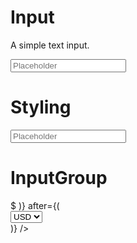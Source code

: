

<Meta title="Components/Input" component={Input} />

# Input

A simple text input.

<Preview>
  <Story name="Input">
    <ThemeProvider>
      <Card>
        <Input
          placeholder="Placeholder"
          />
      </Card>
    </ThemeProvider>
  </Story>
</Preview>

# Styling

<Preview>
  <Story name="Styling">
    <ThemeProvider>
      <Card>
        <Input
          placeholder="Placeholder"
          placeholderColor="orange-500"
          textColor="orange-700"
          borderColor="orange-700"
          border="2"
          />
      </Card>
    </ThemeProvider>
  </Story>
</Preview>

# InputGroup

<Preview>
  <Story name="Group">
    <ThemeProvider>
      <Card>
        <InputGroup
          name="test"
          label="Price"
          placeholder="10.00"
          pl="6"
          before={(
            <div className="absolute inset-y-0 left-0 pl-3 flex items-center pointer-events-none">
              <span className="text-gray-500 sm:text-sm sm:leading-5">$</span>
            </div>
          )}
          after={(
            <div className="absolute inset-y-0 right-0 flex items-center">
              <select aria-label="Currency" class="form-select h-full py-0 pl-2 pr-7 border-transparent bg-transparent text-gray-500 sm:text-sm sm:leading-5">
                <option>USD</option>
                <option>CAD</option>
                <option>EUR</option>
              </select>
            </div>
          )}
          />
      </Card>
    </ThemeProvider>
  </Story>
</Preview>